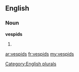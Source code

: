 ==English==

===Noun===
'''vespids'''

# {{plural of|[[vespid]]}}

[[Category:English plurals]]

[[ar:vespids]]
[[fr:vespids]]
[[my:vespids]]